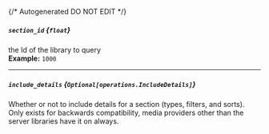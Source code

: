 {/* Autogenerated DO NOT EDIT  */}

##### `section_id` *{`float`}*
the Id of the library to query
<br/>
**Example:** `1000`

---
##### `include_details` *{`Optional[operations.IncludeDetails]`}*
Whether or not to include details for a section (types, filters, and sorts). 
Only exists for backwards compatibility, media providers other than the server libraries have it on always.


<Collapsible openLabel={Labels.showProperties} closeLabel={Labels.hideProperties}>
  <IncludeDetails />
</Collapsible>

